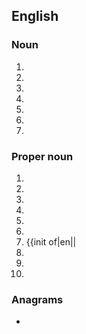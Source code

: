 {{also|hos|hô|hös|hős|hoš|hoş|Hos.}}
==English==
{{wikipedia}}

===Noun===
{{en-noun|?}}

# {{initialism of|en|hall of shame}}
# {{initialism of|en|head of state}}
# {{initialism of|en|[[hour]]s of [[service]]}}
# {{initialism of|en|Holt-Oram syndrome}}
# {{initialism of|en|[[higher]]-[[order]] [[statistics]]}}
# {{init of|en||Health Online Service}}
# {{init of|en||Health Organization Studies}}

===Proper noun===
{{head|en|proper noun}}

# {{init of|en||Hampshire Ornithological Society}}
# {{init of|en||Hands On Sacramento}}
# {{init of|en||Health Outcomes Survey}}
# {{init of|en||Hekscher-Ohlin-Samuelson}}
# {{init of|en|{{w|Home Ownership Scheme}}}}
# {{init of|en||Horizon Open Systems}}
# {{init of|en||{{w|Hornbeck Offshore Services}}
# {{init of|en||{{w|Housing Ombudsman}} Service}}
# {{init of|en||Haverfordwest Operatic Society}}
# {{init of|en||{{w|Head of the Schuylkill}}}}

===Anagrams===
* {{anagrams|en|a=hos|OHS|OHs|Osh|Soh|ohs|osh|sho|sho'|soh}}